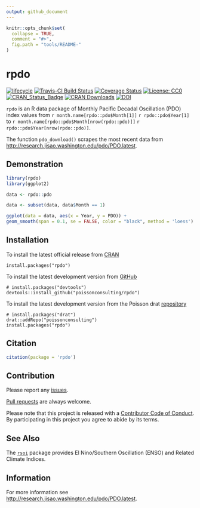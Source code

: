 ```yaml
---
output: github_document
---
```


<!-- README.md is generated from README.Rmd. Please edit that file -->

```r
knitr::opts_chunk$set(
  collapse = TRUE,
  comment = "#>",
  fig.path = "tools/README-"
)
```

# rpdo

 [![lifecycle](https://img.shields.io/badge/lifecycle-stable-brightgreen.svg)](https://www.tidyverse.org/lifecycle/#stable)
[![Travis-CI Build Status](https://travis-ci.org/poissonconsulting/rpdo.svg?branch=master)](https://travis-ci.org/poissonconsulting/rpdo)
[![Coverage Status](https://img.shields.io/codecov/c/github/poissonconsulting/rpdo/master.svg)](https://codecov.io/github/poissonconsulting/rpdo?branch=master)
[![License: CC0](https://img.shields.io/badge/License-CC0-blue.svg)](https://creativecommons.org/publicdomain/zero/1.0/)
[![CRAN_Status_Badge](http://www.r-pkg.org/badges/version/rpdo)](https://cran.r-project.org/package=rpdo)
[![CRAN Downloads](http://cranlogs.r-pkg.org/badges/grand-total/rpdo)]( https://CRAN.R-project.org/package=rpdo)
[![DOI](https://zenodo.org/badge/DOI/10.5281/zenodo.1163733.svg)](https://doi.org/10.5281/zenodo.1163733)

`rpdo` is an R data package of Monthly Pacific Decadal Oscillation (PDO) index 
values from `r month.name[rpdo::pdo$Month[1]]` `r rpdo::pdo$Year[1]` to `r month.name[rpdo::pdo$Month[nrow(rpdo::pdo)]]` `r rpdo::pdo$Year[nrow(rpdo::pdo)]`.

The function `pdo_download()` scrapes the most recent 
data from <http://research.jisao.washington.edu/pdo/PDO.latest>.


## Demonstration

```r
library(rpdo)
library(ggplot2)

data <- rpdo::pdo

data <- subset(data, data$Month == 1)

ggplot(data = data, aes(x = Year, y = PDO)) + 
geom_smooth(span = 0.1, se = FALSE, color = "black", method = 'loess') + geom_point() + ylab("January PDO Index")
```


## Installation

To install the latest official release from [CRAN](https://CRAN.R-project.org/package=rpdo)
```
install.packages("rpdo")
```

To install the latest development version from [GitHub](https://github.com/poissonconsulting/rpdo)
```
# install.packages("devtools")
devtools::install_github("poissonconsulting/rpdo")
```

To install the latest development version from the Poisson drat [repository](https://github.com/poissonconsulting/drat)
```
# install.packages("drat")
drat::addRepo("poissonconsulting")
install.packages("rpdo")
```

## Citation

```r
citation(package = 'rpdo')
```

## Contribution

Please report any [issues](https://github.com/poissonconsulting/rpdo/issues).

[Pull requests](https://github.com/poissonconsulting/rpdo/pulls) are always welcome.

Please note that this project is released with a [Contributor Code of Conduct](CONDUCT.md). By participating in this project you agree to abide by its terms.

## See Also

The [`rsoi`](https://github.com/boshek/rsoi) package provides El Nino/Southern Oscillation (ENSO) and Related Climate Indices.

## Information

For more information see <http://research.jisao.washington.edu/pdo/PDO.latest>.
